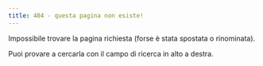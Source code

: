 ```yaml
---
title: 404 - questa pagina non esiste!
---
```



Impossibile trovare la pagina richiesta (forse è stata spostata o rinominata).

Puoi provare a cercarla con il campo di ricerca in alto a destra.
